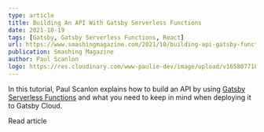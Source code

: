 ```yaml
---
type: article
title: Building An API With Gatsby Serverless Functions
date: 2021-10-19
tags: [Gatsby, Gatsby Serverless Functions, React]
url: https://www.smashingmagazine.com/2021/10/building-api-gatsby-functions/
publication: Smashing Magazine
author: Paul Scanlon
logo: https://res.cloudinary.com/www-paulie-dev/image/upload/v1658077182/paulie.dev/Logos/smashing-magazine-logo_rhvh4j.png
---
```


In this tutorial, Paul Scanlon explains how to build an API by using
[Gatsby Serverless Functions](https://www.gatsbyjs.com/docs/reference/functions/) and what you need to keep in mind when
deploying it to Gatsby Cloud.

<MarkdownCtaLink href="https://www.smashingmagazine.com/2021/10/building-api-gatsby-functions/">
  Read article
</MarkdownCtaLink>
